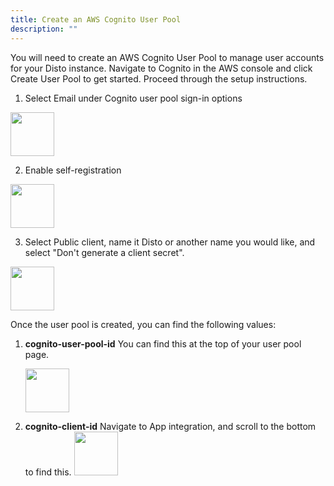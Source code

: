 ```yaml
---
title: Create an AWS Cognito User Pool
description: ""
---
```


You will need to create an AWS Cognito User Pool to manage user accounts for your Disto instance. Navigate to Cognito in the AWS console and click Create User Pool to get started. Proceed through the setup instructions.

1. Select Email under Cognito user pool sign-in options

<img height="70" src="/images/user_pool_1.png" />

2. Enable self-registration

<img height="70" src="/images/user_pool_2.png" />

3. Select Public client, name it Disto or another name you would like, and select "Don't generate a client secret".

<img height="70" src="/images/user_pool_3.png" />

Once the user pool is created, you can find the following values:

1. **cognito-user-pool-id**
   You can find this at the top of your user pool page.

   <img height="70" src="/images/user_pool_5.png" />

2. **cognito-client-id**
   Navigate to App integration, and scroll to the bottom to find this.
   <img height="70" src="/images/user_pool_4.png" />
